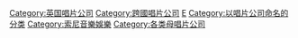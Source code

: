 {{Commonscat|EMI Group}}

[[Category:英国唱片公司|Category:英国唱片公司]]
[[Category:跨國唱片公司|Category:跨國唱片公司]]
[[Category:环球音乐集团|E]]
[[Category:以唱片公司命名的分类|Category:以唱片公司命名的分类]]
[[Category:索尼音樂娛樂|Category:索尼音樂娛樂]]
[[Category:各类母唱片公司|Category:各类母唱片公司]]